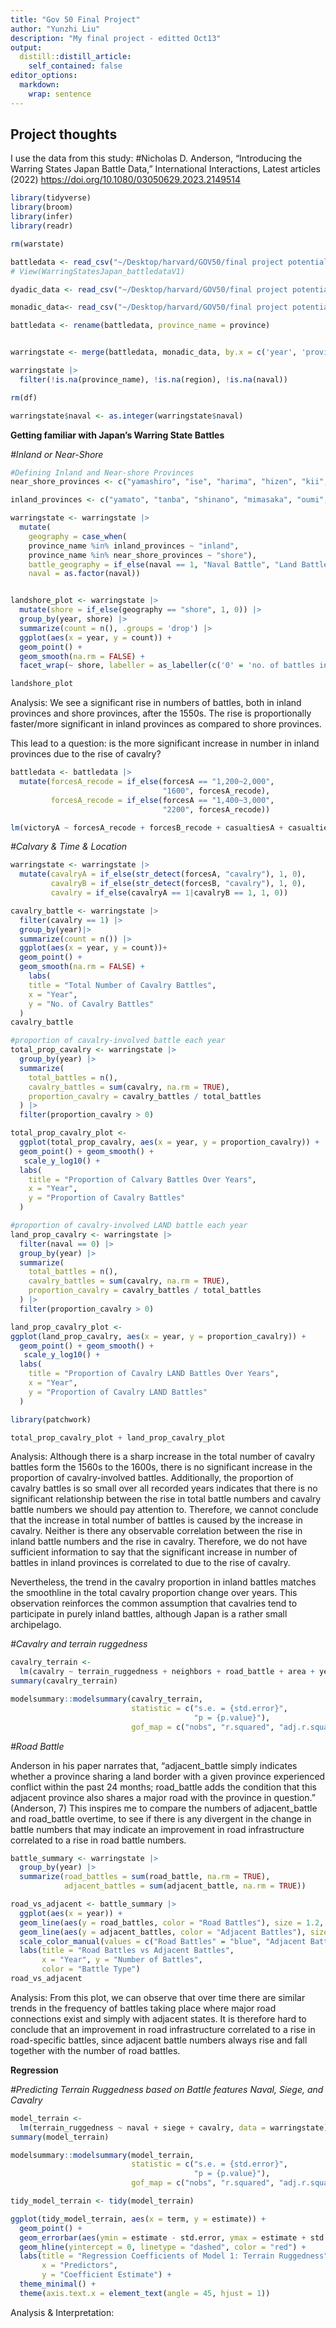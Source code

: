 ```yaml
---
title: "Gov 50 Final Project"
author: "Yunzhi Liu"
description: "My final project - editted Oct13"
output:
  distill::distill_article:
    self_contained: false
editor_options: 
  markdown: 
    wrap: sentence
---
```


## Project thoughts

I use the data from this study: #Nicholas D.
Anderson, "Introducing the Warring States Japan Battle Data," International Interactions, Latest articles (2022) <https://doi.org/10.1080/03050629.2023.2149514>

```r
library(tidyverse)
library(broom)
library(infer)
library(readr)

rm(warstate)

battledata <- read_csv("~/Desktop/harvard/GOV50/final project potential dataset/WSJBData/WarringStatesJapan_battledataV1.csv")
# View(WarringStatesJapan_battledataV1)

dyadic_data <- read_csv("~/Desktop/harvard/GOV50/final project potential dataset/WSJBData/WarringStatesJapan_diffusiondata_dyadic.csv")

monadic_data<- read_csv("~/Desktop/harvard/GOV50/final project potential dataset/WSJBData/WarringStatesJapan_diffusiondata_monadic.csv")

battledata <- rename(battledata, province_name = province)


warringstate <- merge(battledata, monadic_data, by.x = c('year', 'province_name'), by.y = c('year', 'province'), all.x = TRUE)

```

```r
warringstate |>
  filter(!is.na(province_name), !is.na(region), !is.na(naval))

rm(df)

warringstate$naval <- as.integer(warringstate$naval)
```

**Getting familiar with Japan's Warring State Battles**

*#Inland or Near-Shore*

```r
#Defining Inland and Near-shore Provinces
near_shore_provinces <- c("yamashiro", "ise", "harima", "hizen", "kii", "settsu", "bizen", "aki", "chikuzen", "bingo", "buzen", "nagato", "suo", "awa1", "izu", "tsushima", "izumo", "iki", "musashi", "toutoumi", "osumi", "satsuma", "sagami","tosa", "houki", "ecchu", "higo", "hyuuga", "sanuki", "bungo", "iyo", "oki", "noto", "awa2", "awaji", "sado")

inland_provinces <- c("yamato", "tanba", "shinano", "mimasaka", "oumi", "tajima", "kaga", "kawachi", "mino", "owari", "echizen", "kai", "tango", "bicchu", "mutsu", "shimotsuke", "izumi", "shimousa", "kazusa", "kouzuke", "chikugo", "inaba", "hitachi", "echigo", "mikawa", "iga", "wakasa", "dewa", "iwami", "hida", "suruga")

warringstate <- warringstate |>
  mutate(
    geography = case_when(
    province_name %in% inland_provinces ~ "inland",
    province_name %in% near_shore_provinces ~ "shore"),
    battle_geography = if_else(naval == 1, "Naval Battle", "Land Battle"),
    naval = as.factor(naval))


landshore_plot <- warringstate |>
  mutate(shore = if_else(geography == "shore", 1, 0)) |>
  group_by(year, shore) |>
  summarize(count = n(), .groups = 'drop') |>
  ggplot(aes(x = year, y = count)) +
  geom_point() +
  geom_smooth(na.rm = FALSE) +
  facet_wrap(~ shore, labeller = as_labeller(c('0' = 'no. of battles in inland provinces', '1' = 'no. of battles in shore provinces')))

landshore_plot
```

Analysis: We see a significant rise in numbers of battles, both in inland provinces and shore provinces, after the 1550s.
The rise is proportionally faster/more significant in inland provinces as compared to shore provinces.

This lead to a question: is the more significant increase in number in inland provinces due to the rise of cavalry?

```r
battledata <- battledata |>
  mutate(forcesA_recode = if_else(forcesA == "1,200~2,000",
                                  "1600", forcesA_recode),
         forcesA_recode = if_else(forcesA == "1,400~3,000",
                                  "2200", forcesA_recode))
```

```r
lm(victoryA ~ forcesA_recode + forcesB_recode + casualtiesA + casualtiesB)
```

*#Calvary & Time & Location*

```r
warringstate <- warringstate |>
  mutate(cavalryA = if_else(str_detect(forcesA, "cavalry"), 1, 0),
         cavalryB = if_else(str_detect(forcesB, "cavalry"), 1, 0),
         cavalry = if_else(cavalryA == 1|cavalryB == 1, 1, 0))

cavalry_battle <- warringstate |>
  filter(cavalry == 1) |>
  group_by(year)|>
  summarize(count = n()) |>
  ggplot(aes(x = year, y = count))+
  geom_point() +
  geom_smooth(na.rm = FALSE) +
    labs(
    title = "Total Number of Cavalry Battles",
    x = "Year",
    y = "No. of Cavalry Battles"
  )
cavalry_battle

#proportion of cavalry-involved battle each year
total_prop_cavalry <- warringstate |>
  group_by(year) |>
  summarize(
    total_battles = n(), 
    cavalry_battles = sum(cavalry, na.rm = TRUE), 
    proportion_cavalry = cavalry_battles / total_battles
  ) |>
  filter(proportion_cavalry > 0)

total_prop_cavalry_plot <-
  ggplot(total_prop_cavalry, aes(x = year, y = proportion_cavalry)) +
  geom_point() + geom_smooth() +
   scale_y_log10() +
  labs(
    title = "Proportion of Calvary Battles Over Years",
    x = "Year",
    y = "Proportion of Cavalry Battles"
  )

#proportion of cavalry-involved LAND battle each year
land_prop_cavalry <- warringstate |>
  filter(naval == 0) |>
  group_by(year) |>
  summarize(
    total_battles = n(), 
    cavalry_battles = sum(cavalry, na.rm = TRUE), 
    proportion_cavalry = cavalry_battles / total_battles
  ) |>
  filter(proportion_cavalry > 0)

land_prop_cavalry_plot <- 
ggplot(land_prop_cavalry, aes(x = year, y = proportion_cavalry)) +
  geom_point() + geom_smooth() +
   scale_y_log10() +
  labs(
    title = "Proportion of Cavalry LAND Battles Over Years",
    x = "Year",
    y = "Proportion of Cavalry LAND Battles"
  )

library(patchwork)

total_prop_cavalry_plot + land_prop_cavalry_plot

```

Analysis: Although there is a sharp increase in the total number of cavalry battles form the 1560s to the 1600s, there is no significant increase in the proportion of cavalry-involved battles.
Additionally, the proportion of cavalry battles is so small over all recorded years indicates that there is no significant relationship between the rise in total battle numbers and cavalry battle numbers we should pay attention to.
Therefore, we cannot conclude that the increase in total number of battles is caused by the increase in cavalry.
Neither is there any observable correlation between the rise in inland battle numbers and the rise in cavalry.
Therefore, we do not have sufficient information to say that the significant increase in number of battles in inland provinces is correlated to due to the rise of cavalry.

Nevertheless, the trend in the cavalry proportion in inland battles matches the smoothline in the total cavalry proportion change over years.
This observation reinforces the common assumption that cavalries tend to participate in purely inland battles, although Japan is a rather small archipelago.

*#Cavalry and terrain ruggedness*
```r
cavalry_terrain <- 
  lm(cavalry ~ terrain_ruggedness + neighbors + road_battle + area + year, data = warringstate)
summary(cavalry_terrain)
```
```r
modelsummary::modelsummary(cavalry_terrain,
                           statistic = c("s.e. = {std.error}",
                                         "p = {p.value}"),
                           gof_map = c("nobs", "r.squared", "adj.r.squared"))
```

*#Road Battle*

Anderson in his paper narrates that, "adjacent_battle simply indicates whether a province sharing a land border with a given province experienced conflict within the past 24 months; road_battle adds the condition that this adjacent province also shares a major road with the province in question." (Anderson, 7) This inspires me to compare the numbers of adjacent_battle and road_battle overtime, to see if there is any divergent in the change in battle numbers that may indicate an improvement in road infrastructure correlated to a rise in road battle numbers.

```r
battle_summary <- warringstate |>
  group_by(year) |>
  summarize(road_battles = sum(road_battle, na.rm = TRUE),
            adjacent_battles = sum(adjacent_battle, na.rm = TRUE))

road_vs_adjacent <- battle_summary |>
  ggplot(aes(x = year)) +
  geom_line(aes(y = road_battles, color = "Road Battles"), size = 1.2, alpha = 1) +
  geom_line(aes(y = adjacent_battles, color = "Adjacent Battles"), size = 1.2, alpha = 0.8) +
  scale_color_manual(values = c("Road Battles" = "blue", "Adjacent Battles" = "indianred1")) +
  labs(title = "Road Battles vs Adjacent Battles",
       x = "Year", y = "Number of Battles",
       color = "Battle Type") 
road_vs_adjacent

```

Analysis: From this plot, we can observe that over time there are similar trends in the frequency of battles taking place where major road connections exist and simply with adjacent states.
It is therefore hard to conclude that an improvement in road infrastructure correlated to a rise in road-specific battles, since adjacent battle numbers always rise and fall together with the number of road battles.

**Regression**

*#Predicting Terrain Ruggedness based on Battle features Naval, Siege, and Cavalry*

```r
model_terrain <- 
  lm(terrain_ruggedness ~ naval + siege + cavalry, data = warringstate)
summary(model_terrain)
```

```r
modelsummary::modelsummary(model_terrain,
                           statistic = c("s.e. = {std.error}",
                                         "p = {p.value}"),
                           gof_map = c("nobs", "r.squared", "adj.r.squared"))
```

```r
tidy_model_terrain <- tidy(model_terrain)

ggplot(tidy_model_terrain, aes(x = term, y = estimate)) +
  geom_point() +
  geom_errorbar(aes(ymin = estimate - std.error, ymax = estimate + std.error), width = 0.2) +
  geom_hline(yintercept = 0, linetype = "dashed", color = "red") +
  labs(title = "Regression Coefficients of Model 1: Terrain Ruggedness",
       x = "Predictors",
       y = "Coefficient Estimate") +
  theme_minimal() +
  theme(axis.text.x = element_text(angle = 45, hjust = 1))

```

Analysis & Interpretation:
